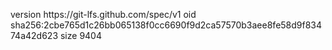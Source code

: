 version https://git-lfs.github.com/spec/v1
oid sha256:2cbe765d1c26bb065138f0cc6690f9d2ca57570b3aee8fe58d9f83474a42d623
size 9404
